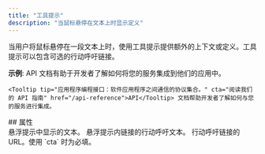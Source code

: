 ```yaml
---
title: "工具提示"
description: "当鼠标悬停在文本上时显示定义"
---
```


当用户将鼠标悬停在一段文本上时，使用工具提示提供额外的上下文或定义。工具提示可以包含可选的行动呼吁链接。

**示例**: <Tooltip tip="Application Programming Interface: a set of protocols for software applications to communicate." cta="阅读我们的 API 指南" href="/zh/api-reference">API</Tooltip> 文档有助于开发者了解如何将您的服务集成到他们的应用中。

```mdx Tooltip example wrap
<Tooltip tip="应用程序编程接口：软件应用程序之间通信的协议集合。" cta="阅读我们的 API 指南" href="/api-reference">API</Tooltip> 文档帮助开发者了解如何与您的服务进行集成。
```

<div id="properties">
  ## 属性
</div>

<ResponseField name="tip" type="string" required>
  悬浮提示中显示的文本。
</ResponseField>

<ResponseField name="cta" type="string">
  悬浮提示内链接的行动呼吁文本。
</ResponseField>

<ResponseField name="href" type="string">
  行动呼吁链接的URL。使用 `cta` 时为必填。
</ResponseField>